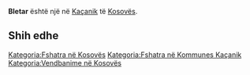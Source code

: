 {{Fshat në 
 | Emri                = Bletar
 | EmriAlt                = 
 | NAME_SHORT_FORM=      
 | NAME_GENERIC=      
 | NAME_SORT_NAME_RO=      BLETAR
 | FULL_NAME_RO = Bletar
 | FULL_NAME_ND_RO=Bletar
 | SORT_NAME_RG=BLETAR
 | FULL_NAME_RG=Bletar
 | FULL_NAME_ND_RG=Bletar
 | SRP_NAME_SHORT_FORM=      
 | SRP_NAME_GENERIC=      
 | SRP_NAME_SORT_NAME_RO=      
 | SRP_FULL_NAME_RO = 
 | SRP_FULL_NAME_ND_RO=
 | SRP_SORT_NAME_RG=
 | SRP_FULL_NAME_RG=
 | SRP_FULL_NAME_ND_RG=
 | Emri (Rasa dhanore) = 
 | Figura              = 
 | Shteti              = Kosovo
 | Komuna              = Kaçanik
 | Kodi postar         = 
 | Sipërfaqja          = 

 | Popullsia           = 

 | Regj. i popullsisë  = 
 | Dend. e popullsisë  = 
 | Faqja zyrtare       = 
 <!--- Koordinatat ----> 
 | Gjerësia            = 42.645833
 | Gjatësia            = 20.870556
 | Lartësia            = 
}}
'''Bletar''' është një [[]] në [[Kaçanik]] të [[Kosovës]].

<!-- == Gjeografia == -->
<!-- == Historia == -->
<!-- == Demografia == -->
== Shih edhe ==
{{Komuna Kaçanik}}
{{Kosovo-Administrata-Cung}}

[[Kategoria:Fshatra në Kosovës]]
[[Kategoria:Fshatra në Kommunes Kaçanik]]
[[Kategoria:Vendbanime në Kosovës]]